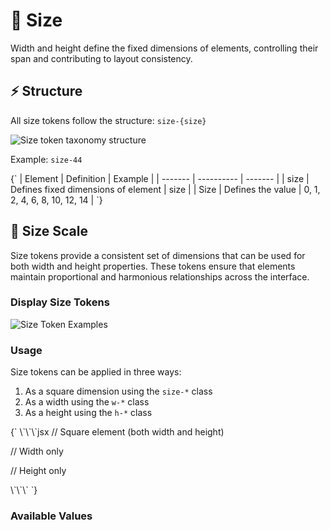 
<Meta title="Foundations/Dimensions/Size" of={Size} />

# 📏 Size

Width and height define the fixed dimensions of elements, controlling their span and contributing to layout consistency.

## ⚡ Structure

All size tokens follow the structure: `size-{size}`

<img src={sizeTaxonomy} alt="Size token taxonomy structure" />

Example: `size-44`

<Markdown>
  {`
| Element | Definition | Example |
| ------- | ---------- | ------- |
| size | Defines fixed dimensions of element | size |
| Size | Defines the value | 0, 1, 2, 4, 6, 8, 10, 12, 14 |
`}
</Markdown>

## 📐 Size Scale

Size tokens provide a consistent set of dimensions that can be used for both width and height properties. These tokens ensure that elements maintain proportional and harmonious relationships across the interface.

### Display Size Tokens

<img src={sizeTokenExample} alt="Size Token Examples" />

### Usage

Size tokens can be applied in three ways:

1. As a square dimension using the `size-*` class
2. As a width using the `w-*` class
3. As a height using the `h-*` class

<Markdown>
{`
\`\`\`jsx
// Square element (both width and height)
<div className="size-32" />

// Width only

<div className="w-32" />

// Height only

<div className="h-32" />
\`\`\`
`}
</Markdown>

### Available Values

<Canvas></Canvas>
